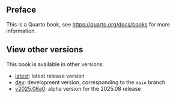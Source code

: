 ## Preface {.unnumbered}

This is a Quarto book, see <https://quarto.org/docs/books> for more information.

## View other versions

This book is available in other versions:

- [latest](https://animals-in-motion.neuroinformatics.dev/latest/): latest release version
- [dev](https://animals-in-motion.neuroinformatics.dev/dev/): development version, corresponding to the `main` branch
- [v2025.08a0](https://animals-in-motion.neuroinformatics.dev/v2025.08a0/): alpha version for the 2025.08 release
